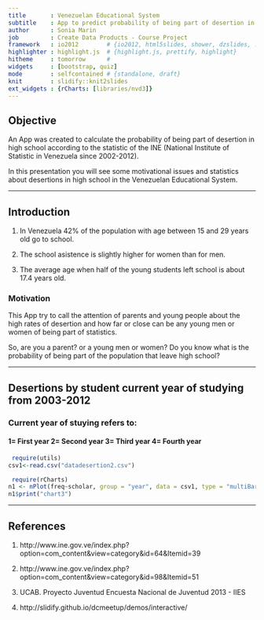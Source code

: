 ```yaml
---
title       : Venezuelan Educational System 
subtitle    : App to predict probability of being part of desertion in high school
author      : Sonia Marin
job         : Create Data Products - Course Project
framework   : io2012        # {io2012, html5slides, shower, dzslides, ...}
highlighter : highlight.js  # {highlight.js, prettify, highlight}
hitheme     : tomorrow      # 
widgets     : [bootstrap, quiz]  
mode        : selfcontained # {standalone, draft}
knit        : slidify::knit2slides
ext_widgets : {rCharts: [libraries/nvd3]}
---
```


## Objective
An App was created to calculate the probability of being part of desertion in high school according to the statistic of the INE (National Institute of Statistic in Venezuela since 2002-2012).   

In this presentation you will see some motivational issues and statistics about
desertions in high school in the Venezuelan Educational System.   


---

## Introduction
1. In Venezuela 42% of the population with age between 15 and 29 years old go to school.   

2. The school asistence is slightly higher for women than for men.   

3. The average age when half of the young students left school is about 17.4 years old.   


### Motivation  

This App try to call the attention of parents and young people about the high rates of desertion and how far or close can be any young men or women of being part of statistics.   

So, are you a parent? or a young men or women? Do you know what is the probability of being part of the population that leave high school?   

--- 

## Desertions by student current year of studying from 2003-2012
### Current year of stuying refers to:
#### 1= First year 2= Second year 3= Third year 4= Fourth year

```r
 require(utils)
csv1<-read.csv("datadesertion2.csv")
```


```r
 require(rCharts)
n1 <- nPlot(freq~scholar, group = "year", data = csv1, type = "multiBarChart")
n1$print("chart3")
```

---

## References
 1. http://www.ine.gov.ve/index.php?option=com_content&view=category&id=64&Itemid=39
 2. http://www.ine.gov.ve/index.php?option=com_content&view=category&id=98&Itemid=51
 3. UCAB. Proyecto Juventud Encuesta Nacional de Juventud 2013 - IIES
 
 4. http://slidify.github.io/dcmeetup/demos/interactive/
 


